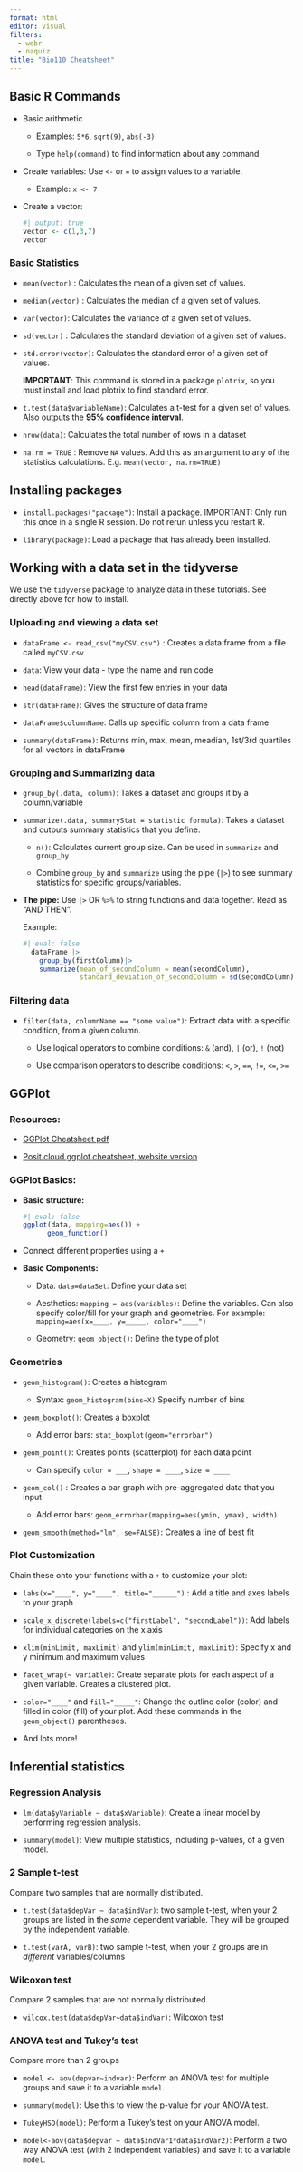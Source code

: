 ```yaml
---
format: html
editor: visual
filters: 
  - webr
  - naquiz
title: "Bio110 Cheatsheet"
---
```


## Basic R Commands

-   Basic arithmetic

    -   Examples: `5*6`, `sqrt(9)`, `abs(-3)`

    -   Type `help(command)` to find information about any command

-   Create variables: Use `<-` or `=` to assign values to a variable.

    -   Example: `x <- 7`

-   Create a vector:

    ```r
    #| output: true
    vector <- c(1,3,7)
    vector
    ```

### Basic Statistics

-   `mean(vector)` : Calculates the mean of a given set of values.

-   `median(vector)` : Calculates the median of a given set of values.

-   `var(vector)`: Calculates the variance of a given set of values. 

-   `sd(vector)` : Calculates the standard deviation of a given set of values.

-   `std.error(vector)`: Calculates the standard error of a given set of values. 
    
    **IMPORTANT**: This command is stored in a package `plotrix`, so you must install and load plotrix to find standard error.

-   `t.test(data$variableName)`: Calculates a t-test for a given set of values. Also outputs the **95% confidence interval**.

-   `nrow(data)`: Calculates the total number of rows in a dataset

-   `na.rm = TRUE` : Remove `NA` values. Add this as an argument to any of the statistics calculations. E.g. `mean(vector, na.rm=TRUE)`

## Installing packages

-   `install.packages("package")`: Install a package. IMPORTANT: Only run this once in a single R session. Do not rerun unless you restart R. 

-   `library(package)`: Load a package that has already been installed.

## Working with a data set in the tidyverse

We use the `tidyverse` package to analyze data in these tutorials. See directly above for how to install.

### Uploading and viewing a data set

-   `dataFrame <- read_csv("myCSV.csv")` : Creates a data frame from a file called `myCSV.csv`

-   `data`: View your data - type the name and run code

-   `head(dataFrame)`: View the first few entries in your data

-   `str(dataFrame)`: Gives the structure of data frame

-   `dataFrame$columnName`: Calls up specific column from a data frame

-   `summary(dataFrame)`: Returns min, max, mean, meadian, 1st/3rd quartiles for all vectors in dataFrame


### Grouping and Summarizing data

-   `group_by(.data, column)`: Takes a dataset and groups it by a column/variable

-   `summarize(.data, summaryStat = statistic formula)`: Takes a dataset and outputs summary statistics that you define.

    -   `n()`: Calculates current group size. Can be used in `summarize` and `group_by`

    -   Combine `group_by` and `summarize` using the pipe (`|>`) to see summary statistics for specific groups/variables.

-   **The pipe:** Use `|>` OR `%>%` to string functions and data together. Read as "AND THEN".

    Example:

    ```r
    #| eval: false
      dataFrame |> 
        group_by(firstColumn)|> 
        summarize(mean_of_secondColumn = mean(secondColumn), 
                  standard_deviation_of_secondColumn = sd(secondColumn))
    ```

### Filtering data

-   `filter(data, columnName == "some value")`: Extract data with a specific condition, from a given column. 

    -   Use logical operators to combine conditions: `&` (and), `|` (or), `!` (not)

    -   Use comparison operators to describe conditions: `<`, `>`, `==`, `!=`, `<=`, `>=`


## GGPlot {#sec-ggplot}

### Resources:

-   [GGPlot Cheatsheet pdf](https://rstudio.github.io/cheatsheets/data-visualization.pdf)

-   [Posit.cloud ggplot cheatsheet, website version](https://rstudio.github.io/cheatsheets/html/data-visualization.html)

### GGPlot Basics:

-   **Basic structure:**

    ```r
    #| eval: false
    ggplot(data, mapping=aes()) +
          geom_function()
    ```

-   Connect different properties using a `+`

-   **Basic Components:**

    -   Data: `data=dataSet`: Define your data set

    -   Aesthetics: `mapping = aes(variables)`: Define the variables. Can also specify color/fill for your graph and geometries. For example: `mapping=aes(x=____, y=_____, color="____")`

    -   Geometry: `geom_object()`: Define the type of plot

### Geometries

-   `geom_histogram()`: Creates a histogram

    -   Syntax: `geom_histogram(bins=X)` Specify number of bins
    
-   `geom_boxplot()`: Creates a boxplot

    -   Add error bars: `stat_boxplot(geom="errorbar")`

-   `geom_point()`: Creates points (scatterplot) for each data point

    -   Can specify `color = ___`, `shape = ____`, `size = ____`

-   `geom_col()` : Creates a bar graph with pre-aggregated data that you input

      -   Add error bars: `geom_errorbar(mapping=aes(ymin, ymax), width)`

-   `geom_smooth(method="lm", se=FALSE)`: Creates a line of best fit

### Plot Customization

Chain these onto your functions with a `+` to customize your plot:

-   `labs(x="____", y="____", title="______")` : Add a title and axes labels to your graph

-   `scale_x_discrete(labels=c("firstLabel", "secondLabel"))`: Add labels for individual categories on the x axis

-   `xlim(minLimit, maxLimit)` and `ylim(minLimit, maxLimit)`: Specify x and y minimum and maximum values

-   `facet_wrap(~ variable)`: Create separate plots for each aspect of a given variable. Creates a clustered plot.

-   `color="____"` and `fill="_____"`: Change the outline color (color) and filled in color (fill) of your plot. Add these commands in the `geom_object()` parentheses. 


-   And lots more!

## Inferential statistics {#sec-infstats}

### Regression Analysis

-   `lm(data$yVariable ~ data$xVariable)`: Create a linear model by performing regression analysis.

-   `summary(model)`: View multiple statistics, including p-values, of a given model.

### 2 Sample t-test

Compare two samples that are normally distributed.

-   `t.test(data$depVar ~ data$indVar)`: two sample t-test, when your 2 groups are listed in the *same* dependent variable. They will be grouped by the independent variable.

-   `t.test(varA, varB)`: two sample t-test, when your 2 groups are in *different* variables/columns

### Wilcoxon test

Compare 2 samples that are not normally distributed.

-   `wilcox.test(data$depVar~data$indVar)`: Wilcoxon test

### ANOVA test and Tukey's test

Compare more than 2 groups

-   `model <- aov(depvar~indvar)`: Perform an ANOVA test for multiple groups and save it to a variable `model`.

-   `summary(model)`: Use this to view the p-value for your ANOVA test.

-   `TukeyHSD(model)`: Perform a Tukey's test on your ANOVA model.

-   `model<-aov(data$depvar ~ data$indVar1*data$indVar2)`: Perform a two way ANOVA test (with 2 independent variables) and save it to a variable `model`. 

